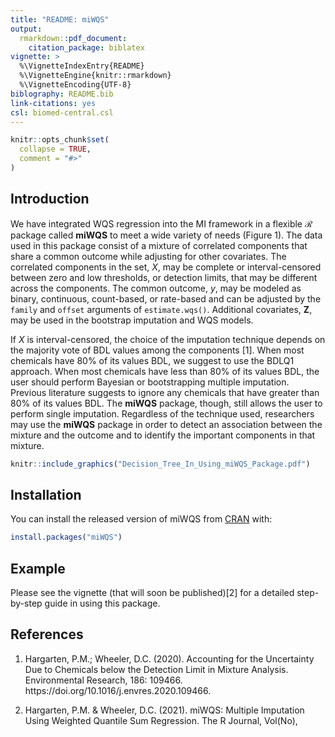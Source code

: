 ```yaml
---
title: "README: miWQS"
output:
  rmarkdown::pdf_document:
    citation_package: biblatex
vignette: >
  %\VignetteIndexEntry{README}
  %\VignetteEngine{knitr::rmarkdown}
  %\VignetteEncoding{UTF-8}
biblography: README.bib
link-citations: yes 
csl: biomed-central.csl
---
```


<!--- You'll still need to render `README.pdf` regularly, to keep `README.md` up-to-date.-->

```r
knitr::opts_chunk$set(
  collapse = TRUE,
  comment = "#>"
)
```

<!-- The goal of miWQS is to ... ---> 

## Introduction

 We have integrated WQS regression into the MI framework in a flexible $\mathcal{R}$ package called **miWQS** to meet a wide variety of needs (Figure 1). The data used in this package consist of a mixture of correlated components that share a common outcome while adjusting for other covariates. The correlated components in the set, $X$, may be complete or interval-censored between zero and low thresholds, or detection limits, that may be different across the components. The common outcome, $y$, may be modeled as binary, continuous, count-based, or rate-based and can be adjusted by the `family` and `offset` arguments of `estimate.wqs()`. Additional covariates, $\boldsymbol{Z}$, may be used in the bootstrap imputation and WQS models. 
 
 If $X$ is interval-censored, the choice of the imputation technique depends on the majority vote of BDL values among the components [1]<!--[@hargartenAccountingUncertaintyDue2020]-->. When most chemicals have 80% of its values BDL, we suggest to use the BDLQ1 approach. When most chemicals have less than 80% of its values BDL, the user should perform Bayesian or bootstrapping multiple imputation. Previous literature suggests to ignore any chemicals that have greater than 80% of its values BDL. The **miWQS** package, though, still allows the user to perform single imputation. Regardless of the technique used, researchers may use the **miWQS** package in order to detect an association between the mixture and the outcome and to identify the important components in that mixture.
 
```r
knitr::include_graphics("Decision_Tree_In_Using_miWQS_Package.pdf")
```

## Installation

You can install the released version of miWQS from [CRAN](https://CRAN.R-project.org) with:

```r
install.packages("miWQS")
```

## Example
Please see the vignette (that will soon be published)[2] for a detailed step-by-step guide in using this package.

## References
<!-- Multidisciplinary Digital Publishing Institute --> 

1. Hargarten, P.M.; Wheeler, D.C. (2020). Accounting for the Uncertainty Due to Chemicals below the Detection Limit in Mixture Analysis. Environmental Research, 186: 109466. https://doi.org/10.1016/j.envres.2020.109466.

2. Hargarten, P.M. & Wheeler, D.C. (2021). miWQS: Multiple Imputation Using Weighted Quantile Sum Regression. The R Journal, Vol(No),

